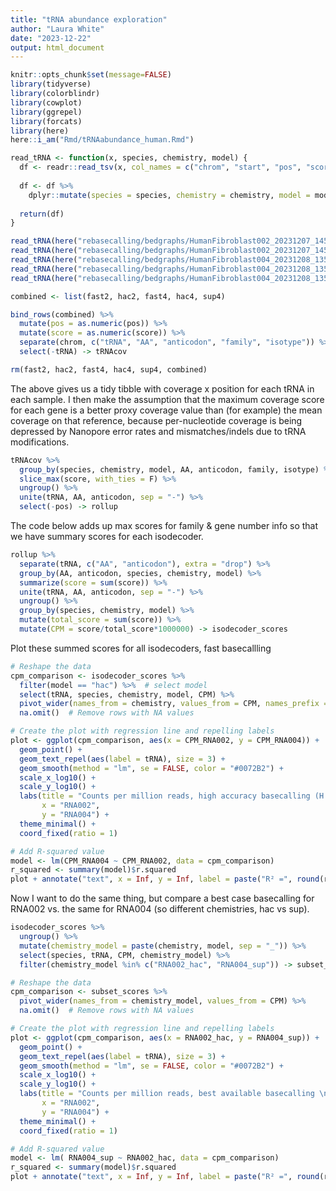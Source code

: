 ```yaml
---
title: "tRNA abundance exploration"
author: "Laura White"
date: "2023-12-22"
output: html_document
---
```

```r
knitr::opts_chunk$set(message=FALSE)
library(tidyverse)
library(colorblindr)
library(cowplot)
library(ggrepel)
library(forcats)
library(here)
here::i_am("Rmd/tRNAabundance_human.Rmd")
```

```r
read_tRNA <- function(x, species, chemistry, model) {
  df <- readr::read_tsv(x, col_names = c("chrom", "start", "pos", "score"))
  
  df <- df %>%
    dplyr::mutate(species = species, chemistry = chemistry, model = model) # easiest is add these by hand for now
  
  return(df)
}

read_tRNA(here("rebasecalling/bedgraphs/HumanFibroblast002_20231207_1455_P2S-00519-B_PAS29437_b7f6c4bd.rna002_70bps_fast@v3.bg"), "H_sapiens", "RNA002", "fast") -> fast2
read_tRNA(here("rebasecalling/bedgraphs/HumanFibroblast002_20231207_1455_P2S-00519-B_PAS29437_b7f6c4bd.rna002_70bps_hac@v3.bg"), "H_sapiens", "RNA002", "hac") -> hac2
read_tRNA(here("rebasecalling/bedgraphs/HumanFibroblast004_20231208_1351_MN42516_FAX71838_b8f7b990.rna004_130bps_fast@v3.0.1.bg"), "H_sapiens", "RNA004", "fast") -> fast4
read_tRNA(here("rebasecalling/bedgraphs/HumanFibroblast004_20231208_1351_MN42516_FAX71838_b8f7b990.rna004_130bps_hac@v3.0.1.bg"), "H_sapiens", "RNA004", "hac") -> hac4
read_tRNA(here("rebasecalling/bedgraphs/HumanFibroblast004_20231208_1351_MN42516_FAX71838_b8f7b990.rna004_130bps_sup@v3.0.1.bg"), "H_sapiens", "RNA004", "sup") -> sup4

combined <- list(fast2, hac2, fast4, hac4, sup4)

bind_rows(combined) %>%
  mutate(pos = as.numeric(pos)) %>%
  mutate(score = as.numeric(score)) %>%
  separate(chrom, c("tRNA", "AA", "anticodon", "family", "isotype")) %>%
  select(-tRNA) -> tRNAcov

rm(fast2, hac2, fast4, hac4, sup4, combined)
```

The above gives us a tidy tibble with coverage x position for each tRNA in each sample.
I then make the assumption that the maximum coverage score for each gene is a better proxy coverage value than (for example) the mean coverage on that reference, because per-nucleotide coverage is being depressed by Nanopore error rates and mismatches/indels due to tRNA modifications.
```r
tRNAcov %>%
  group_by(species, chemistry, model, AA, anticodon, family, isotype) %>%
  slice_max(score, with_ties = F) %>%
  ungroup() %>%
  unite(tRNA, AA, anticodon, sep = "-") %>%
  select(-pos) -> rollup
```

The code below adds up max scores for family & gene number info so that we have summary scores for each isodecoder.
```r
rollup %>%
  separate(tRNA, c("AA", "anticodon"), extra = "drop") %>%
  group_by(AA, anticodon, species, chemistry, model) %>%
  summarize(score = sum(score)) %>%
  unite(tRNA, AA, anticodon, sep = "-") %>%
  ungroup() %>%
  group_by(species, chemistry, model) %>%
  mutate(total_score = sum(score)) %>%
  mutate(CPM = score/total_score*1000000) -> isodecoder_scores
```

Plot these summed scores for all isodecoders, fast basecallling
```r
# Reshape the data
cpm_comparison <- isodecoder_scores %>%
  filter(model == "hac") %>%  # select model
  select(tRNA, species, chemistry, model, CPM) %>%
  pivot_wider(names_from = chemistry, values_from = CPM, names_prefix = "CPM_") %>%
  na.omit()  # Remove rows with NA values

# Create the plot with regression line and repelling labels
plot <- ggplot(cpm_comparison, aes(x = CPM_RNA002, y = CPM_RNA004)) +
  geom_point() +
  geom_text_repel(aes(label = tRNA), size = 3) +
  geom_smooth(method = "lm", se = FALSE, color = "#0072B2") +
  scale_x_log10() +
  scale_y_log10() +
  labs(title = "Counts per million reads, high accuracy basecalling (H. sapiens)",
       x = "RNA002",
       y = "RNA004") +
  theme_minimal() +
  coord_fixed(ratio = 1)

# Add R-squared value
model <- lm(CPM_RNA004 ~ CPM_RNA002, data = cpm_comparison)
r_squared <- summary(model)$r.squared
plot + annotate("text", x = Inf, y = Inf, label = paste("R² =", round(r_squared, 2)), hjust = 1, vjust = 1, position = "topright")

```
Now I want to do the same thing, but compare a best case basecalling for RNA002 vs. the same for RNA004 (so different chemistries, hac vs sup).
```r
isodecoder_scores %>%
  ungroup() %>%
  mutate(chemistry_model = paste(chemistry, model, sep = "_")) %>%
  select(species, tRNA, CPM, chemistry_model) %>%
  filter(chemistry_model %in% c("RNA002_hac", "RNA004_sup")) -> subset_scores

# Reshape the data
cpm_comparison <- subset_scores %>%
  pivot_wider(names_from = chemistry_model, values_from = CPM) %>%
  na.omit()  # Remove rows with NA values

# Create the plot with regression line and repelling labels
plot <- ggplot(cpm_comparison, aes(x = RNA002_hac, y = RNA004_sup)) +
  geom_point() +
  geom_text_repel(aes(label = tRNA), size = 3) +
  geom_smooth(method = "lm", se = FALSE, color = "#0072B2") +
  scale_x_log10() +
  scale_y_log10() +
  labs(title = "Counts per million reads, best available basecalling \n (H. sapiens)",
       x = "RNA002",
       y = "RNA004") +
  theme_minimal() +
  coord_fixed(ratio = 1)

# Add R-squared value
model <- lm( RNA004_sup ~ RNA002_hac, data = cpm_comparison)
r_squared <- summary(model)$r.squared
plot + annotate("text", x = Inf, y = Inf, label = paste("R² =", round(r_squared, 2)), hjust = 5, vjust = 1, position = "topright")

```

